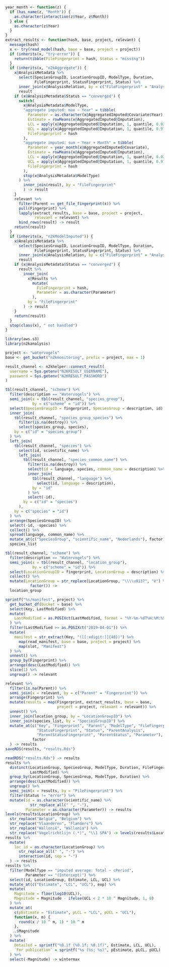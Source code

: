 ```r
year_month <- function(z) {
  if (has_name(z, "Month")) {
    as.character(interaction(z$Year, z$Month))
  } else {
    as.character(z$Year)
  }
}
extract_results <- function(hash, base, project, relevant) {
  message(hash)
  x <- try(read_model(hash, base = base, project = project))
  if (inherits(x, "try-error")) {
    return(tibble(FileFingerprint = hash, Status = "missing"))
  }
  if (inherits(x, "n2kAggregate")) {
    x@AnalysisMetadata %>%
      select(SpeciesGroupID, LocationGroupID, ModelType, Duration,
             FileFingerprint, StatusFingerprint, Status) %>%
      inner_join(x@AnalysisRelation, by = c("FileFingerprint" = "Analysis")) ->
      result
    if (x@AnalysisMetadata$Status == "converged") {
      switch(
        x@AnalysisMetadata$ModelType,
        "aggregate imputed: max ~ Year" = tibble(
          Parameter = as.character(x@AggregatedImputed@Covariate$Year),
          Estimate = rowMeans(x@AggregatedImputed@Imputation),
          LCL = apply(x@AggregatedImputed@Imputation, 1, quantile, 0.025),
          UCL = apply(x@AggregatedImputed@Imputation, 1, quantile, 0.975),
          FileFingerprint = hash
        ),
        "aggregate imputed: sum ~ Year + Month" = tibble(
          Parameter = year_month(x@AggregatedImputed@Covariate),
          Estimate = rowMeans(x@AggregatedImputed@Imputation),
          LCL = apply(x@AggregatedImputed@Imputation, 1, quantile, 0.025),
          UCL = apply(x@AggregatedImputed@Imputation, 1, quantile, 0.975),
          FileFingerprint = hash
        ),
        stop(x@AnalysisMetadata$ModelType)
      ) %>%
        inner_join(result, by = "FileFingerprint"
        ) -> result
    }
    relevant %>%
      filter(Parent == get_file_fingerprint(x)) %>%
      pull(Fingerprint) %>%
      lapply(extract_results, base = base, project = project, 
             relevant = relevant) %>%
      bind_rows(result) -> result
    return(result)
  }
  if (inherits(x, "n2kModelImputed")) {
    x@AnalysisMetadata %>%
      select(SpeciesGroupID, LocationGroupID, ModelType, Duration,
             FileFingerprint, StatusFingerprint, Status) %>%
      inner_join(x@AnalysisRelation, by = c("FileFingerprint" = "Analysis")) ->
      result
    if (x@AnalysisMetadata$Status == "converged") {
      result %>%
        inner_join(
          x@Results %>%
            mutate(
              FileFingerprint = hash,
              Parameter = as.character(Parameter)
            ),
          by = "FileFingerprint"
        ) -> result
    }
    return(result)
  }
  stop(class(x), " not handled")
}
```

```r
library(aws.s3)
library(n2kanalysis)

project <- "watervogels"
base <- get_bucket("n2kmonitoring", prefix = project, max = 1)

result_channel <- n2khelper::connect_result(
  username = Sys.getenv("N2KRESULT_USERNAME"),
  password = Sys.getenv("N2KRESULT_PASSWORD")
)

tbl(result_channel, "scheme") %>%
  filter(description == "Watervogels") %>%
  semi_join(x = tbl(result_channel, "species_group"),
            by = c("scheme" = "id")) %>%
  select(SpeciesGroupID = fingerprint, SpeciesGroup = description, id) %>%
  inner_join(
    tbl(result_channel, "species_group_species") %>%
      filter(is.na(destroy)) %>%
      select(species_group, species),
    by = c("id" = "species_group")
  ) %>%
  left_join(
    tbl(result_channel, "species") %>%
      select(id, scientific_name) %>%
      left_join(
        tbl(result_channel, "species_common_name") %>%
          filter(is.na(destroy)) %>%
          select(id = language, species, common_name = description) %>%
          inner_join(
            tbl(result_channel, "language") %>%
              select(id, language = description),
            by = "id"
          ) %>%
          select(-id),
        by = c("id" = "species")
      ),
    by = c("species" = "id")
  ) %>%
  arrange(SpeciesGroupID) %>%
  select(-id, -species) %>%
  collect() %>%
  spread(language, common_name) %>%
  mutate_at(c("SpeciesGroup", "scientific_name", "Nederlands"), factor) ->
  species_list

tbl(result_channel, "scheme") %>%
  filter(description == "Watervogels") %>%
  semi_join(x = tbl(result_channel, "location_group"),
            by = c("scheme" = "id")) %>%
  select(LocationGroupID = fingerprint, LocationGroup = description) %>%
  collect() %>%
  mutate(LocationGroup = str_replace(LocationGroup, "\\\\u0137", "ë") %>%
           factor()) ->
  location_group

sprintf("%s/manifest", project) %>%
  get_bucket_df(bucket = base) %>%
  select(Key, LastModified) %>%
  mutate(
    LastModified = as.POSIXct(LastModified, format = "%Y-%m-%dT%H:%M:%S")
  ) %>%
  filter(LastModified >= as.POSIXct("2019-04-01")) %>%
  mutate(
    manifest = str_extract(Key, "([[:xdigit:]]{40})") %>%
      map(read_manifest, base = base, project = project) %>%
      map(slot, "Manifest")
  ) %>%
  unnest() %>%
  group_by(Fingerprint) %>%
  arrange(desc(LastModified)) %>%
  slice(1) %>%
  ungroup() -> relevant

relevant %>%
  filter(is.na(Parent)) %>%
  semi_join(x = relevant, by = c("Parent" = "Fingerprint")) %>%
  arrange(Fingerprint) %>%
  mutate(results = map(Fingerprint, extract_results, base = base,
                       project = project, relevant = relevant)) %>%
  unnest() %>%
  inner_join(location_group, by = "LocationGroupID") %>%
  inner_join(species_list, by = "SpeciesGroupID") %>%
  mutate_at(c("Key", "Fingerprint", "Parent", "ModelType", "FileFingerprint",
              "StatusFingerprint", "Status", "ParentAnalysis",
              "ParentStatusFingerprint", "ParentStatus", "Parameter"),
            factor
  ) -> results
saveRDS(results, "results.Rds")
```

```r
readRDS("results.Rds") -> results
results %>%
  distinct(LocationGroup, SpeciesGroup, ModelType, Duration, FileFingerprint, 
           LastModified) %>%
  group_by(LocationGroup, SpeciesGroup, ModelType, Duration) %>%
  arrange(desc(LastModified)) %>%
  ungroup() %>%
  semi_join(x = results, by = "FileFingerprint") %>%
  filter(Status != "error") %>%
  mutate(id = as.character(scientific_name) %>% 
           str_replace_all(" ", "-"),
         Parameter = as.character(Parameter)) -> results
levels(results$LocationGroup) %>%
  str_replace("België", "Belgium") %>%
  str_replace("Vlaanderen", "Flanders") %>%
  str_replace("Wallonië", "Wallonia") %>%
  str_replace("Vogelrichtlijn (.*)", "\\1 SPA") -> levels(results$LocationGroup)
results %>%
  mutate(
    loc_id = as.character(LocationGroup) %>%
      str_replace_all(" ", "-") %>%
      interaction(id, sep = "-")
  ) -> results
results %>%
  filter(ModelType == "imputed average: Total ~ cPeriod", 
         Parameter == "(Intercept)") %>%
  select(id, LocationGroup, Estimate, LCL, UCL) %>%
  mutate_at(c("Estimate", "LCL", "UCL"), exp) %>%
  mutate(
    Magnitude = floor(log10(UCL)),
    Magnitude = Magnitude - ifelse(UCL < 2 * 10 ^ Magnitude, 1, 0)
  ) %>%
  mutate_at(
    c(pEstimate = "Estimate", pLCL = "LCL", pUCL = "UCL"), 
    function(x, m) {
      round(x / 10 ^ m, 1) * 10 ^ m
    },
    .$Magnitude
  ) %>%
  mutate(
    Detailed = sprintf("%0.1f (%0.1f; %0.1f)", Estimate, LCL, UCL),
    `For publication` = sprintf("%s (%s; %s)", pEstimate, pLCL, pUCL)
  ) %>%
  select(-Magnitude) -> wintermax
```
